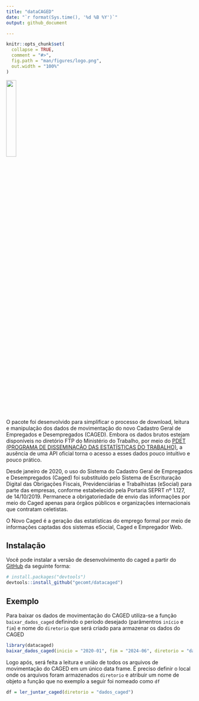 ```yaml
---
title: "dataCAGED"
date: "`r format(Sys.time(), '%d %B %Y')`"
output: github_document

---
```


<!-- README.md is generated from README.Rmd. Please edit that file -->

```r
knitr::opts_chunk$set(
  collapse = TRUE,
  comment = "#>",
  fig.path = "man/figures/logo.png",
  out.width = "100%"
)
```
![](man/figures/logo.png){width=23% fig-align="center"}    


<!-- badges: start -->

<!-- badges: end -->

O pacote foi desenvolvido para simplificar o processo de download, leitura e manipulação dos dados de movimentação do novo Cadastro Geral de Empregados e Desempregados (CAGED). Embora os dados brutos estejam disponíveis no diretório FTP do Ministério do Trabalho, por meio do [PDET (PROGRAMA DE DISSEMINAÇÃO DAS ESTATÍSTICAS DO TRABALHO)](ftp://ftp.mtps.gov.br/pdet/microdados/NOVO%%20CAGED/), a ausência de uma API oficial torna o acesso a esses dados pouco intuitivo e pouco prático.

Desde janeiro de 2020, o uso do Sistema do Cadastro Geral de Empregados e Desempregados (Caged) foi substituído pelo Sistema de Escrituração Digital das Obrigações Fiscais, Previdenciárias e Trabalhistas (eSocial) para parte das empresas, conforme estabelecido pela Portaria SEPRT nº 1.127, de 14/10/2019. Permanece a obrigatoriedade de envio das informações por meio do Caged apenas para órgãos públicos e organizações internacionais que contratam celetistas.

O Novo Caged é a geração das estatísticas do emprego formal por meio de informações captadas dos sistemas eSocial, Caged e Empregador Web.

## Instalação

Você pode instalar a versão de desenvolvimento do caged a partir do [GitHub](https://github.com/) da seguinte forma:

``` r
# install.packages("devtools")
devtools::install_github("gecomt/datacaged")
```

## Exemplo

Para baixar os dados de movimentação do CAGED utiliza-se a função `baixar_dados_caged` definindo o período desejado (parâmentros `início` e `fim`) e nome do `diretorio` que será criado para armazenar os dados do CAGED

``` r
library(datacaged)
baixar_dados_caged(inicio = "2020-01", fim = "2024-06", diretorio = "dados_caged")
```

Logo após, será feita a leitura e união de todos os arquivos de movimentação do CAGED em um único data frame. É preciso definir o local onde os arquivos foram armazenados `diretorio` e atribuir um nome de objeto a função que no exemplo a seguir foi nomeado como `df`

``` r
df = ler_juntar_caged(diretorio = "dados_caged") 
```
